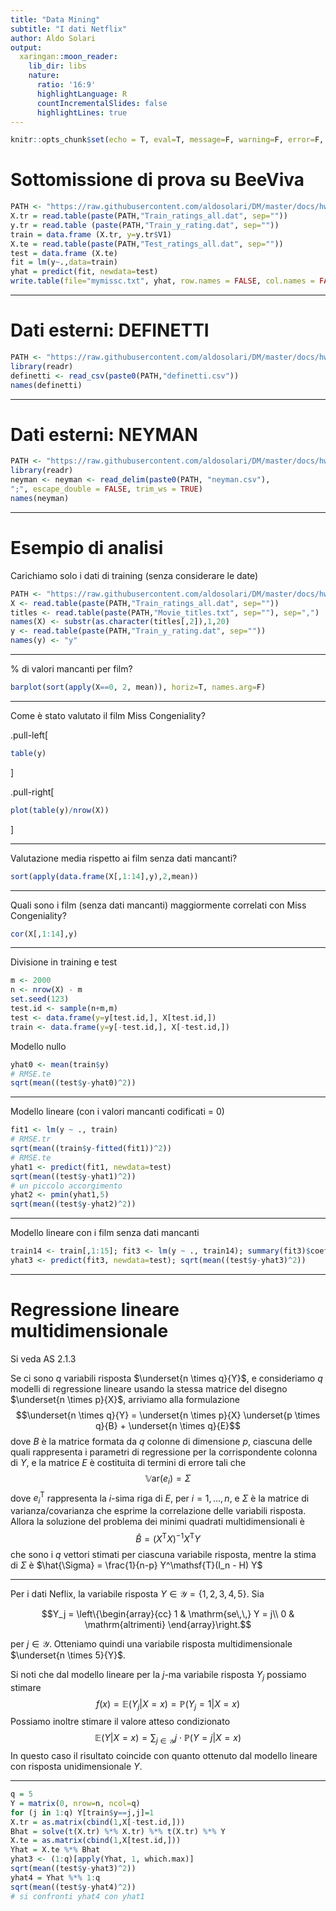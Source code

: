 ```yaml
---
title: "Data Mining"
subtitle: "I dati Netflix"
author: Aldo Solari
output:
  xaringan::moon_reader:
    lib_dir: libs
    nature:
      ratio: '16:9'
      highlightLanguage: R
      countIncrementalSlides: false
      highlightLines: true   
---
```


```r
knitr::opts_chunk$set(echo = T, eval=T, message=F, warning=F, error=F, comment=NA, cache=F)
```

# Sottomissione di prova su BeeViva

```r
PATH <- "https://raw.githubusercontent.com/aldosolari/DM/master/docs/hw/"
X.tr = read.table(paste(PATH,"Train_ratings_all.dat", sep=""))
y.tr = read.table (paste(PATH,"Train_y_rating.dat", sep=""))
train = data.frame (X.tr, y=y.tr$V1)
X.te = read.table(paste(PATH,"Test_ratings_all.dat", sep=""))
test = data.frame (X.te)
fit = lm(y~.,data=train)
yhat = predict(fit, newdata=test)
write.table(file="mymissc.txt", yhat, row.names = FALSE, col.names = FALSE)
```

---

# Dati esterni: DEFINETTI

```r
PATH <- "https://raw.githubusercontent.com/aldosolari/DM/master/docs/hw/"
library(readr)
definetti <- read_csv(paste0(PATH,"definetti.csv"))
names(definetti)
```


---

# Dati esterni: NEYMAN

```r
PATH <- "https://raw.githubusercontent.com/aldosolari/DM/master/docs/hw/"
library(readr)
neyman <- neyman <- read_delim(paste0(PATH, "neyman.csv"), 
";", escape_double = FALSE, trim_ws = TRUE)
names(neyman)
```

---

# Esempio di analisi

Carichiamo solo i dati di training (senza considerare le date)

```r
PATH <- "https://raw.githubusercontent.com/aldosolari/DM/master/docs/hw/"
X <- read.table(paste(PATH,"Train_ratings_all.dat", sep=""))
titles <- read.table(paste(PATH,"Movie_titles.txt", sep=""), sep=",")
names(X) <- substr(as.character(titles[,2]),1,20)
y <- read.table(paste(PATH,"Train_y_rating.dat", sep=""))
names(y) <- "y"
```

---

% di valori mancanti per film?

```r
barplot(sort(apply(X==0, 2, mean)), horiz=T, names.arg=F) 
```



---

Come è stato valutato il film Miss Congeniality?

.pull-left[
```r
table(y)
```
]

.pull-right[
```r
plot(table(y)/nrow(X))
```
]


---

Valutazione media rispetto ai film senza dati mancanti?

```r
sort(apply(data.frame(X[,1:14],y),2,mean))
```

---

Quali sono i film (senza dati mancanti) maggiormente correlati con Miss Congeniality?

```r
cor(X[,1:14],y)
```

---

Divisione in training e test

```r
m <- 2000
n <- nrow(X) - m
set.seed(123)
test.id <- sample(n+m,m)
test <- data.frame(y=y[test.id,], X[test.id,])
train <- data.frame(y=y[-test.id,], X[-test.id,])
```

Modello nullo

```r
yhat0 <- mean(train$y)
# RMSE.te
sqrt(mean((test$y-yhat0)^2))
```

---

Modello lineare (con i valori mancanti codificati = 0)

```r
fit1 <- lm(y ~ ., train)
# RMSE.tr
sqrt(mean((train$y-fitted(fit1))^2))
# RMSE.te
yhat1 <- predict(fit1, newdata=test)
sqrt(mean((test$y-yhat1)^2))
# un piccolo accorgimento
yhat2 <- pmin(yhat1,5)
sqrt(mean((test$y-yhat2)^2))
```

---

Modello lineare con i film senza dati mancanti

```r
train14 <- train[,1:15]; fit3 <- lm(y ~ ., train14); summary(fit3)$coefficients
yhat3 <- predict(fit3, newdata=test); sqrt(mean((test$y-yhat3)^2))
```

---

# Regressione lineare multidimensionale

Si veda AS 2.1.3

Se ci sono $q$ variabili risposta $\underset{n \times q}{Y}$, e consideriamo $q$ modelli di regressione lineare usando la stessa matrice del disegno $\underset{n \times p}{X}$, arriviamo alla formulazione
$$\underset{n \times q}{Y} = \underset{n \times p}{X} \underset{p \times q}{B} + \underset{n \times q}{E}$$
dove $B$ è la matrice formata da $q$ colonne di dimensione $p$, ciascuna delle quali rappresenta i parametri di regressione per la corrispondente colonna di $Y$, e la matrice $E$ è costituita di termini di errore tali che
$$\mathbb{V}\mathrm{ar}(e_i) = \Sigma$$
dove $e_i^\mathsf{T}$ rappresenta la $i$-sima riga di $E$, per $i=1,\ldots,n$, e $\Sigma$ è la matrice di varianza/covarianza che esprime la correlazione delle variabili risposta. Allora la soluzione del problema dei minimi quadrati multidimensionali è 
$$\hat{B} = (X^\mathsf{T} X)^{-1}X^\mathsf{T} Y$$ 
che sono i $q$ vettori stimati per ciascuna variabile risposta, 
mentre la stima di $\Sigma$ è 
$\hat{\Sigma} = \frac{1}{n-p} Y^\mathsf{T}(I_n - H) Y$

---

Per i dati Neflix, la variabile risposta $Y\in \mathcal{Y}=\{1,2,3,4,5\}$. Sia 

$$Y_j = \left\{\begin{array}{cc}
1 & \mathrm{se\,\,} Y = j\\
0 & \mathrm{altrimenti}
\end{array}\right.$$

per $j\in \mathcal{Y}$. Otteniamo quindi una variabile risposta multidimensionale $\underset{n \times 5}{Y}$. 

Si noti che dal modello lineare per la $j$-ma variabile risposta $Y_j$ possiamo stimare $$f(x) = \mathbb{E}(Y_j|X=x) = \mathbb{P}(Y_j=1|X=x)$$
Possiamo inoltre stimare il valore atteso condizionato
$$\mathbb{E}(Y|X=x) = \sum_{j \in \mathcal{Y} } j \cdot \mathbb{P}(Y=j|X=x)$$
In questo caso il risultato coincide con quanto ottenuto dal modello lineare con risposta unidimensionale $Y$.

---

```r
q = 5
Y = matrix(0, nrow=n, ncol=q)
for (j in 1:q) Y[train$y==j,j]=1
X.tr = as.matrix(cbind(1,X[-test.id,]))
Bhat = solve(t(X.tr) %*% X.tr) %*% t(X.tr) %*% Y
X.te = as.matrix(cbind(1,X[test.id,]))
Yhat = X.te %*% Bhat
yhat3 <- (1:q)[apply(Yhat, 1, which.max)]
sqrt(mean((test$y-yhat3)^2))
yhat4 = Yhat %*% 1:q
sqrt(mean((test$y-yhat4)^2))
# si confronti yhat4 con yhat1
```





